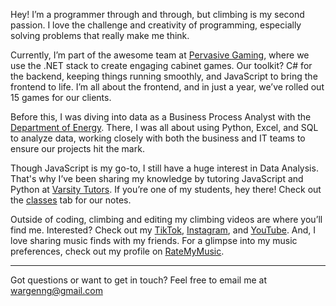 Hey! I’m a programmer through and through, but climbing is my second passion. I love the challenge and creativity of programming, especially solving problems that really make me think.

Currently, I’m part of the awesome team at [Pervasive Gaming](https://pervasivegaming.com/), where we use the .NET stack to create engaging cabinet games. Our toolkit? C# for the backend, keeping things running smoothly, and JavaScript to bring the frontend to life. I’m all about the frontend, and in just a year, we’ve rolled out 15 games for our clients.

Before this, I was diving into data as a Business Process Analyst with the [Department of Energy](https://nnss.gov/). There, I was all about using Python, Excel, and SQL to analyze data, working closely with both the business and IT teams to ensure our projects hit the mark.

Though JavaScript is my go-to, I still have a huge interest in Data Analysis. That's why I’ve been sharing my knowledge by tutoring JavaScript and Python at [Varsity Tutors](https://www.varsitytutors.com/). If you’re one of my students, hey there! Check out the [classes](/classes) tab for our notes.

Outside of coding, climbing and editing my climbing videos are where you’ll find me. Interested? Check out my [TikTok](https://www.tiktok.com/@wargenonthewall?_t=8lJuKJA2MVW&_r=1), [Instagram](https://www.instagram.com/wargenonthewall?igsh=MXFyd2Q3eWN6MGdldA%3D%3D&utm_source=qr), and [YouTube](https://youtube.com/@wargenonthewall?si=tHYCvgyFuuJsOsN-). And, I love sharing music finds with my friends. For a glimpse into my music preferences, check out my profile on [RateMyMusic](https://rateyourmusic.com/~GNNR).

---

Got questions or want to get in touch? Feel free to email me at wargenng@gmail.com

